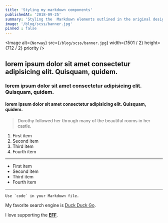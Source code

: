 ```yaml
---
title: 'Styling my markdown components'
publishedAt: '2018-09-25'
summary: 'Styling the  Markdown elements outlined in the original design document.'
image: '/blog/scss/banner.jpg'
pinned : false
---
```

<Image
  alt={`Norway`}
  src={`/blog/scss/banner.jpg`}
  width={1501 / 2}
  height={712 / 2}
  priority
/>


## lorem ipsum dolor sit amet consectetur adipisicing elit. Quisquam, quidem. 

###  lorem ipsum dolor sit amet consectetur adipisicing elit. Quisquam, quidem.

#### lorem ipsum dolor sit amet consectetur adipisicing elit. Quisquam, quidem.


> Dorothy followed her through many of the beautiful rooms in her castle.


1.   First item
2.   Second item
3.   Third item
4.   Fourth item 

--- 

- First item
- Second item
- Third item
- Fourth item 

---




``Use `code` in your Markdown file.``


My favorite search engine is [Duck Duck Go](https://duckduckgo.com).

I love supporting the **[EFF](https://eff.org)**.
